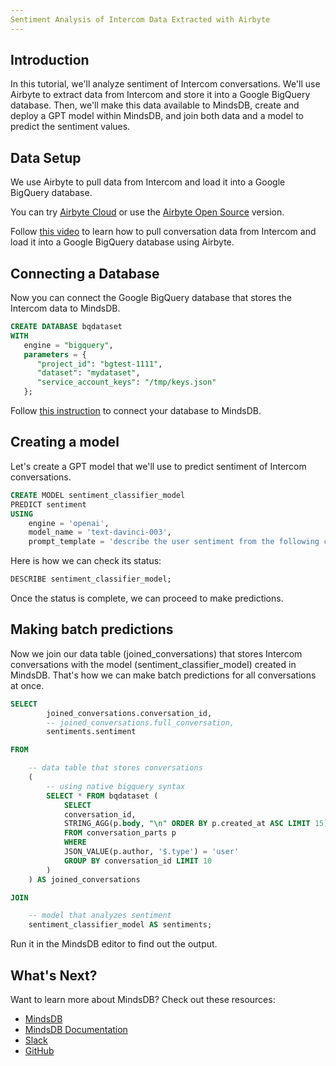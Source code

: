 ```yaml
---
Sentiment Analysis of Intercom Data Extracted with Airbyte
---
```


## Introduction

In this tutorial, we'll analyze sentiment of Intercom conversations. We'll use Airbyte to extract data from Intercom and store it into a Google BigQuery database. Then, we'll make this data available to MindsDB, create and deploy a GPT model within MindsDB, and join both data and a model to predict the sentiment values.

## Data Setup

We use Airbyte to pull data from Intercom and load it into a Google BigQuery database.

You can try [Airbyte Cloud](https://airbyte.com/airbyte-cloud) or use the [Airbyte Open Source](https://github.com/airbytehq/airbyte) version.

Follow [this video](https://youtu.be/bC5jYHO-aNk?t=12816) to learn how to pull conversation data from Intercom and load it into a Google BigQuery database using Airbyte.

## Connecting a Database

Now you can connect the Google BigQuery database that stores the Intercom data to MindsDB.

```sql
CREATE DATABASE bqdataset
WITH
   engine = "bigquery",
   parameters = {
      "project_id": "bgtest-1111",
      "dataset": "mydataset",
      "service_account_keys": "/tmp/keys.json"
   };
```

Follow [this instruction](https://docs.mindsdb.com/data-integrations/google-bigquery) to connect your database to MindsDB.

## Creating a model

Let's create a GPT model that we'll use to predict sentiment of Intercom conversations.

```sql
CREATE MODEL sentiment_classifier_model
PREDICT sentiment
USING
    engine = 'openai',
    model_name = 'text-davinci-003',
    prompt_template = 'describe the user sentiment from the following conversation STRICTLY as positive or neutral or negative.\n###\n{{full_conversation}}     \n###\nSentiment [positive/neutral/negative]:';
```

Here is how we can check its status:

```sql
DESCRIBE sentiment_classifier_model;
```

Once the status is complete, we can proceed to make predictions.

## Making batch predictions

Now we join our data table (joined_conversations) that stores Intercom conversations with the model (sentiment_classifier_model) created in MindsDB. That's how we can make batch predictions for all conversations at once.

```sql
SELECT 
        joined_conversations.conversation_id,
        -- joined_conversations.full_conversation,
        sentiments.sentiment

FROM

    -- data table that stores conversations
    (
        -- using native bigquery syntax
        SELECT * FROM bqdataset (
            SELECT
            conversation_id,
            STRING_AGG(p.body, "\n" ORDER BY p.created_at ASC LIMIT 15) AS full_conversation,
            FROM conversation_parts p
            WHERE
            JSON_VALUE(p.author, '$.type') = 'user'
            GROUP BY conversation_id LIMIT 10
        )
    ) AS joined_conversations

JOIN

    -- model that analyzes sentiment
    sentiment_classifier_model AS sentiments;
```

Run it in the MindsDB editor to find out the output.

## What's Next?

Want to learn more about MindsDB? Check out these resources:

- [MindsDB](https://mindsdb.com/)
- [MindsDB Documentation](https://docs.mindsdb.com/)
- [Slack](https://mindsdb.com/joincommunity)
- [GitHub](https://github.com/mindsdb/mindsdb/)
